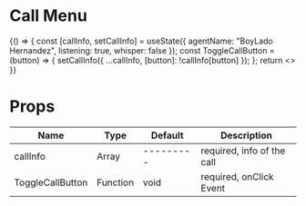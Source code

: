 
<Meta title="MDX|Call Menu" component={CallMenu} />

# Call Menu

<Preview>
  <Story name="Card Header">
    {() => {
      const [callInfo, setCallInfo] = useState({
        agentName: "BoyLado Hernandez",
        listening: true,
        whisper: false
      });
      const ToggleCallButton = (button) => {
        setCallInfo({ ...callInfo, [button]: !callInfo[button] });
      };
      return <>
        <CallMenu callInfo={callInfo} ToggleCallButton={ToggleCallButton} />
      </>
    }}
  </Story>
</Preview>

# Props

| Name             | Type     | Default  | Description                    |
| ---------------- | -------- | ---------| ------------------------------ |
| callInfo         | Array    | ---------| required, info of the call     |
| ToggleCallButton | Function | void     | required, onClick Event        |

